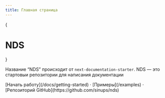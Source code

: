 ```yaml
---
title: Главная страница
---
```



<style jsx global>{`
body {
  background-image: radial-gradient(#ddd 1px, transparent 0),
    radial-gradient(#ddd 1px, transparent 0);
  background-position: 0 0, 25px 25px;
  background-size: 50px 50px;
}
.dark body {
  background-image: radial-gradient(#333 1px, transparent 0),
    radial-gradient(#333 1px, transparent 0);
}
`}</style>

{<h1 className="text-center font-extrabold md:text-5xl mt-8">NDS</h1>}

<Bleed><Features/></Bleed>

Название “NDS” происходит от `next-documentation-starter`. NDS — это стартовыи репозитории для написания документации

<div className="mt-16 mb-20 text-center">
  [Начать работу](/docs/getting-started) · [Примеры](/examples) · [Репозиторий GitHub](https://github.com/sinups/nds)
</div>
